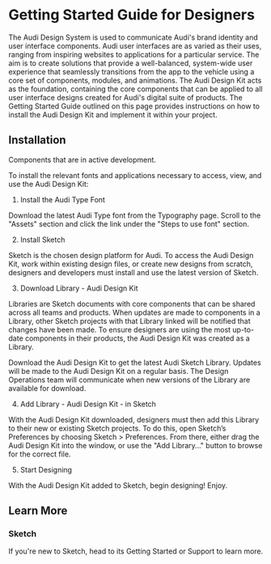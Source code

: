 
<Meta title="In Progress/Getting Started/Designer" />

<style>{`
  .subheading {
    --mediumdark: '#999999';
    font-weight: 900;
    font-size: 13px;
    color: #999;
    letter-spacing: 6px;
    line-height: 24px;
    text-transform: uppercase;
    margin-bottom: 12px;
    margin-top: 40px;
  }

  .link-list {
    display: grid;
    grid-template-columns: 1fr;
    grid-template-rows: 1fr 1fr;
    row-gap: 10px;
  }

  @media (min-width: 620px) {
    .link-list {
      row-gap: 20px;
      column-gap: 20px;
      grid-template-columns: 1fr 1fr;
    }
  }

  @media all and (-ms-high-contrast:none) {
  .link-list {
      display: -ms-grid;
      -ms-grid-columns: 1fr 1fr;
      -ms-grid-rows: 1fr 1fr;
    }
  }

  .link-item {
    display: block;
    padding: 20px 30px 20px 15px;
    border: 1px solid #00000010;
    border-radius: 5px;
    transition: background 150ms ease-out, border 150ms ease-out, transform 150ms ease-out;
    color: #333333;
    display: flex;
    align-items: flex-start;
  }

  .link-item:hover {
    border-color: #1EA7FD50;
    transform: translate3d(0, -3px, 0);
    box-shadow: rgba(0, 0, 0, 0.08) 0 3px 10px 0;
  }

  .link-item:active {
    border-color: #1EA7FD;
    transform: translate3d(0, 0, 0);
  }

  .link-item strong {
    font-weight: 700;
    display: block;
    margin-bottom: 2px;
  }
  
  .link-item img {
    height: 40px;
    width: 40px;
    margin-right: 15px;
    flex: none;
  }

  .link-item span {
    font-size: 14px;
    line-height: 20px;
  }

  .tip {
    display: inline-block;
    border-radius: 1em;
    font-size: 11px;
    line-height: 12px;
    font-weight: 700;
    background: #E7FDD8;
    color: #66BF3C;
    padding: 4px 12px;
    margin-right: 10px;
    vertical-align: top;
  }

  .tip-wrapper {
    font-size: 13px;
    line-height: 20px;
    margin-top: 40px;
    margin-bottom: 40px;
  }

  .tip-wrapper code {
    font-size: 12px;
    display: inline-block;
  }

  
`}</style>

# Getting Started Guide for Designers

The Audi Design System is used to communicate Audi's brand identity and user interface components.
Audi user interfaces are as varied as their uses, ranging from inspiring websites to applications for
a particular service. The aim is to create solutions that provide a well-balanced, system-wide user
experience that seamlessly transitions from the app to the vehicle using a core set of components,
modules, and animations. The Audi Design Kit acts as the foundation, containing the core components
that can be applied to all user interface designs created for Audi's digital suite of products. The
Getting Started Guide outlined on this page provides instructions on how to install the Audi Design
Kit and implement it within your project.

## Installation

Components that are in active development.

To install the relevant fonts and applications necessary to access, view, and use the Audi Design Kit:

1. Install the Audi Type Font

Download the latest Audi Type font from the Typography page. Scroll to the "Assets" section and click the
link under the "Steps to use font" section.

2. Install Sketch

Sketch is the chosen design platform for Audi. To access the Audi Design Kit, work within existing design files,
or create new designs from scratch, designers and developers must install and use the latest version of Sketch.

3. Download Library - Audi Design Kit

Libraries are Sketch documents with core components that can be shared across all teams and products. When updates
are made to components in a Library, other Sketch projects with that Library linked will be notified that changes have
been made. To ensure designers are using the most up-to-date components in their products, the Audi Design Kit was created as a Library.

Download the Audi Design Kit to get the latest Audi Sketch Library. Updates will be made to the Audi Design Kit on a regular
basis. The Design Operations team will communicate when new versions of the Library are available for download.

4. Add Library - Audi Design Kit - in Sketch

With the Audi Design Kit downloaded, designers must then add this Library to their new or existing Sketch projects. To do this,
open Sketch’s Preferences by choosing Sketch > Preferences. From there, either drag the Audi Design Kit into the window, or use the
"Add Library…" button to browse for the correct file.

5. Start Designing

With the Audi Design Kit added to Sketch, begin designing! Enjoy.

## Learn More

### Sketch

If you're new to Sketch, head to its Getting Started or Support to learn more.
